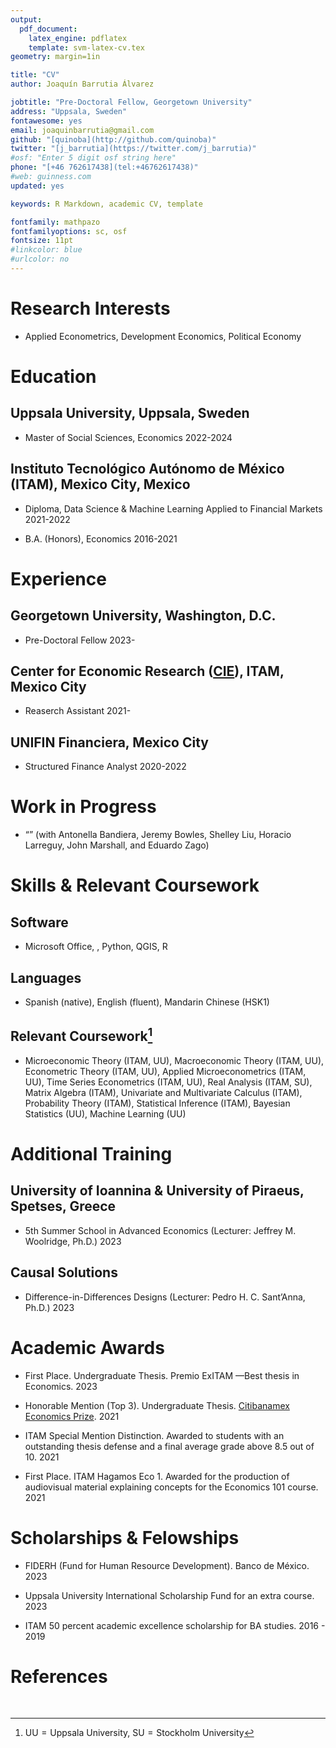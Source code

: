 ```yaml
---
output: 
  pdf_document:
    latex_engine: pdflatex
    template: svm-latex-cv.tex
geometry: margin=1in

title: "CV"
author: Joaquín Barrutia Álvarez

jobtitle: "Pre-Doctoral Fellow, Georgetown University"
address: "Uppsala, Sweden"
fontawesome: yes
email: joaquinbarrutia@gmail.com  
github: "[quinoba](http://github.com/quinoba)"
twitter: "[j_barrutia](https://twitter.com/j_barrutia)"
#osf: "Enter 5 digit osf string here"
phone: "[+46 762617438](tel:+46762617438)"
#web: guinness.com
updated: yes

keywords: R Markdown, academic CV, template

fontfamily: mathpazo
fontfamilyoptions: sc, osf
fontsize: 11pt
#linkcolor: blue
#urlcolor: no
---
```


\cfoot{\scriptsize  Joaquín Barrutia - CV}

# Research Interests 

- Applied Econometrics, Development Economics, Political Economy

# Education

## Uppsala University, Uppsala, Sweden
- Master of Social Sciences, Economics \hfill 2022-2024

## Instituto Tecnológico Autónomo de México (ITAM), Mexico City, Mexico 

- Diploma, Data Science & Machine Learning Applied to Financial Markets \hfill 2021-2022


- B.A. (Honors), Economics  \hfill 2016-2021
\begin{myitemize}
  \item[--] Thesis: "\textit{\href{https://github.com/quinoba/Spillovers_Cooperation}{We Both Step and Do Not Step in the Same Rivers: Municipal Cooperation and Water Pollution Spillovers in Mexico}}." Supervisor: Emilio Gutiérrez, Ph.D.
\end{myitemize}


# Experience


## Georgetown University, Washington, D.C.


- Pre-Doctoral Fellow \hfill 2023-
\begin{myitemize}
  \item[--] Working with Dr. Laurent Bouton (Georgetown) through the United Programs for Political Economy Research (UPPER Network) as part of the \href{https://upperesearch.org/grti/}{Global Research Training Initiative}.
\end{myitemize}

## Center for Economic Research ([CIE](http://cie.itam.mx/)), ITAM, Mexico City

- Reaserch Assistant \hfill 2021-
\begin{myitemize}
  \item[--] Working in a Mercury Project research team with Dr. Antonella Bandiera (ITAM), Dr. Horacio Larreguy (ITAM), and Dr. John Marshall (Columbia), partnering with fact-checkers in Kenya, South Africa, and Bolivia, conducting two studies to test approaches to counter misinformation.
\end{myitemize}
  

## UNIFIN Financiera, Mexico City

- Structured Finance Analyst \hfill 2020-2022

# Work in Progress

- "\textit{Harnessing Social Influencers to Combat Misinformation: Scalable Solutions in the Global South}"  (with Antonella Bandiera, Jeremy Bowles, Shelley Liu, Horacio Larreguy, John Marshall, and Eduardo Zago) \hfill \href{https://docsend.dropbox.com/view/a4u4tkvtzpwiuf23}{Slides}

\newpage

# Skills & Relevant Coursework

## Software

- Microsoft Office, \LaTeX, Python, QGIS, R

## Languages

- Spanish (native), English (fluent), Mandarin Chinese (HSK1)

## Relevant Coursework^[$\text{UU}=\text{Uppsala University}$, $\text{SU}=\text{Stockholm University}$]

- Microeconomic Theory (ITAM, UU), Macroeconomic Theory (ITAM, UU), Econometric Theory (ITAM, UU), Applied Microeconometrics (ITAM, UU), Time Series Econometrics (ITAM, UU), Real Analysis (ITAM, SU), Matrix Algebra (ITAM), Univariate and Multivariate Calculus (ITAM), Probability Theory (ITAM), Statistical Inference (ITAM), Bayesian Statistics (UU), Machine Learning (UU)

# Additional Training

## University of Ioannina & University of Piraeus, Spetses, Greece

- 5th Summer School in Advanced Economics (Lecturer: Jeffrey M. Woolridge, Ph.D.) \hfill 2023
\begin{myitemize}
  \item[--]Course on Causal Inference, Potential Outcomes and Difference-in-Differences estimation.
\end{myitemize}


## Causal Solutions

- Difference-in-Differences Designs (Lecturer: Pedro H. C. Sant'Anna, Ph.D.) \hfill 2023


# Academic Awards

- First Place. Undergraduate Thesis. Premio ExITAM ---Best thesis in Economics. \hfill 2023

- Honorable Mention (Top 3). Undergraduate Thesis. [Citibanamex Economics Prize](https://www.banamex.com/premioeconomia/index.html). \hfill 2021

- ITAM Special Mention Distinction. Awarded to students with an outstanding thesis
defense and a final average grade above 8.5 out of 10. \hfill 2021

- First Place. ITAM Hagamos Eco 1. Awarded for the production of audiovisual material explaining concepts for the Economics 101 course. \hfill 2021


# Scholarships & Felowships

- FIDERH (Fund for Human Resource Development). Banco de México. \hfill 2023

- Uppsala University International Scholarship Fund for an extra course. \hfill 2023

- ITAM 50 percent academic excellence scholarship for BA studies. \hfill 2016 - 2019

\newpage 

# References

\begin{minipage}[t]{0.5\textwidth}
Horacio Larreguy\\
Associate Professor\\
ITAM\\
Mexico City, Mexico\\
\faEnvelopeO \text{} \href{mailto:horacio.larreguy@itam.mx}{horacio.larreguy@itam.mx}
\end{minipage}
\begin{minipage}[t]{0.5\textwidth}
Laurent Bouton\\
Professor\\
Georgetown University\\
Washington, D.C., United States\\
\faEnvelopeO \text{} \href{mailto:lb910@georgetown.edu}{lb910@georgetown.edu}
\end{minipage}
\
\begin{minipage}[t]{0.5\textwidth}
John Marshall\\
Associate Professor\\
Columbia University\\
New York, United States\\
\faEnvelopeO \text{} \href{mailto:jm4401@columbia.edu }{jm4401@columbia.edu}
\end{minipage}
\begin{minipage}[t]{0.5\textwidth}
Jaakko Meriläinen\\
Assistant Professor\\
Stockholm School of Economics \\
Stockholm, Sweden\\
\faEnvelopeO \text{} \href{mailto:jaakko.merilainen@hhs.se}{ jaakko.merilainen@hhs.se}
\end{minipage}